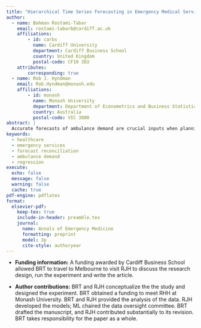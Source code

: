 ```yaml
---
title: "Hierarchical Time Series Forecasting in Emergency Medical Services"
author:
  - name: Bahman Rostami-Tabar
    email: rostami-tabarb@cardiff.ac.uk
    affiliations:
        - id: carbs
          name: Cardiff University
          department: Cardiff Business School
          country: United Kingdom
          postal-code: CF10 3EU
    attributes:
        corresponding: true
  - name: Rob J. Hyndman
    email: Rob.Hyndman@monash.edu
    affiliations:
        - id: monash
          name: Monash University
          department: Department of Econometrics and Business Statistics
          country: Australia
          postal-code: VIC 3800
abstract: |
  Accurate forecasts of ambulance demand are crucial inputs when planning and deploying staff and fleet. Such demand forecasts are required at national, regional and sub-regional levels, and must take account of the nature of incidents and their priorities. These forecasts are often generated independently by different teams within the organization. As a result, forecasts at different levels may be inconsistent, resulting in conflicting decisions and a lack of coherent coordination in the service. To address this issue, we exploit the hierarchical and grouped structure of the demand time series, and apply forecast reconciliation methods to generate both point and probabilistic forecasts that are coherent and use all the available data at all levels of disaggregation. The methods are applied to daily incident data from the Welsh Ambulance Service NHS Trust, from October 2015 to July 2019, disaggregated by nature of incident, priority, managing health board, and control area. We use an ensemble of forecasting models, and show that the resulting forecasts are better than any individual forecasting model. We validate the forecasting approach using time-series cross-validation.
keywords:
  - healthcare
  - emergency services
  - forecast reconciliation
  - ambulance demand
  - regression
execute:
  echo: false
  message: false
  warning: false
  cache: true
pdf-engine: pdflatex
format:
  elsevier-pdf:
    keep-tex: true
    include-in-header: preamble.tex
    journal:
      name: Annals of Emergency Medicine
      formatting: preprint
      model: 3p
      cite-style: authoryear
---
```


- **Funding information:** A funding awarded by Cardiff Business School allowed BRT to travel to Melbourne to visit RJH to discuss the research design, run the experiment and write the article.

- **Author contributions:** BRT and RJH conceptualize the the study and designed the experiment. BRT obtained a funding to meet RHH at Monash University. BRT and RJH provided the analysis of the data. RJH developed the models; ML chaired the data oversight committee. BRT drafted the manuscript, and RJH contributed substantially to its revision. BRT takes responsibility for the paper as a whole.



